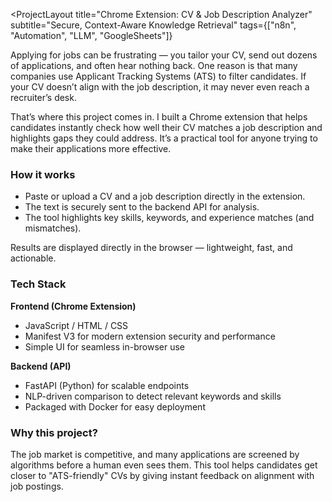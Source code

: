 <ProjectLayout
  title="Chrome Extension: CV & Job Description Analyzer"
  subtitle="Secure, Context-Aware Knowledge Retrieval"
  tags={["n8n", "Automation", "LLM", "GoogleSheets"]}
  >

Applying for jobs can be frustrating — you tailor your CV, send out dozens of applications, and often hear nothing back. 
One reason is that many companies use Applicant Tracking Systems (ATS) to filter candidates. 
If your CV doesn’t align with the job description, it may never even reach a recruiter’s desk.

That’s where this project comes in. I built a Chrome extension that helps candidates instantly check how well their CV matches a job description and highlights gaps they could address. 
It’s a practical tool for anyone trying to make their applications more effective.

### How it works

- Paste or upload a CV and a job description directly in the extension.
- The text is securely sent to the backend API for analysis.
- The tool highlights key skills, keywords, and experience matches (and mismatches).

<Callout type="info" title="Quick Result">
 Results are displayed directly in the browser — lightweight, fast, and actionable.
</Callout>

### Tech Stack

**Frontend (Chrome Extension)**
- JavaScript / HTML / CSS
- Manifest V3 for modern extension security and performance
- Simple UI for seamless in-browser use

**Backend (API)**
- FastAPI (Python) for scalable endpoints
- NLP-driven comparison to detect relevant keywords and skills  
- Packaged with Docker for easy deployment

### Why this project?
The job market is competitive, and many applications are screened by algorithms before a human even sees them. 
This tool helps candidates get closer to "ATS-friendly" CVs by giving instant feedback on alignment with job postings.

</ProjectLayout>
